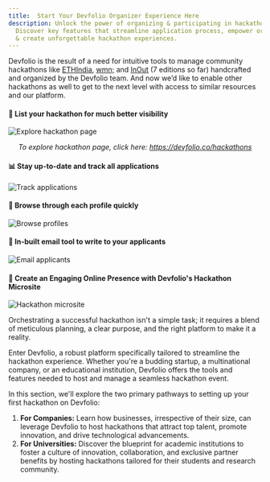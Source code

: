 ```yaml
---
title:  Start Your Devfolio Organizer Experience Here
description: Unlock the power of organizing & participating in hackathons with Devfolio.
  Discover key features that streamline application process, empower organizers,
  & create unforgettable hackathon experiences.
---
```


Devfolio is the result of a need for intuitive tools to manage community hackathons like [ETHIndia](http://ethindia.co/), [wmn;](https://wmn.community/) and [InOut](http://hackinout.co/) (7 editions so far) handcrafted and organized by the Devfolio team. And now we’d like to enable other hackathons as well to get to the next level with access to similar resources and our platform.

#### 👀 List your hackathon for much better visibility

<img src="/assets/image (96).webp" alt="Explore hackathon page" />
<p align="center"><i>To explore hackathon page, click here: <a href="https://devfolio.co/hackathons">https://devfolio.co/hackathons</a></i></p>

#### 📊 Stay up-to-date and track all applications

<img src="https://paper-attachments.dropbox.com/s_DF39119415D48D75A41A3100993F6D58FD194B951BE3C3AAB4AD2039B88A3347_1566654262029_Screen+Shot+2019-08-24+at+7.13.42+PM.webp" alt="Track applications" />

#### 📃 Browse through each profile quickly

<img src="/assets/image (145).webp" alt="Browse profiles" />

#### 📩 In-built email tool to write to your applicants

<img src="/assets/image (159).webp" alt="Email applicants" />

#### 📱 Create an Engaging Online Presence with Devfolio's Hackathon Microsite

<img src="/assets/Untitled (2).webp" alt="Hackathon microsite" />

Orchestrating a successful hackathon isn't a simple task; it requires a blend of meticulous planning, a clear purpose, and the right platform to make it a reality.

Enter Devfolio, a robust platform specifically tailored to streamline the hackathon experience. Whether you're a budding startup, a multinational company, or an educational institution, Devfolio offers the tools and features needed to host and manage a seamless hackathon event.

In this section, we'll explore the two primary pathways to setting up your first hackathon on Devfolio:

1. **For Companies:** Learn how businesses, irrespective of their size, can leverage Devfolio to host hackathons that attract top talent, promote innovation, and drive technological advancements.
2. **For Universities:** Discover the blueprint for academic institutions to foster a culture of innovation, collaboration, and exclusive partner benefits by hosting hackathons tailored for their students and research community.

<Card
  title="🏢 Setting up a Hackathon for Companies"
  href="/docs/guide/setting-up-a-hackathon-for-business"
/>


<Card
  title="🎓 Setting up a Hackathon for Universities"
  href="/docs/guide/setting-up-a-hackathon-for-universities"
/>
